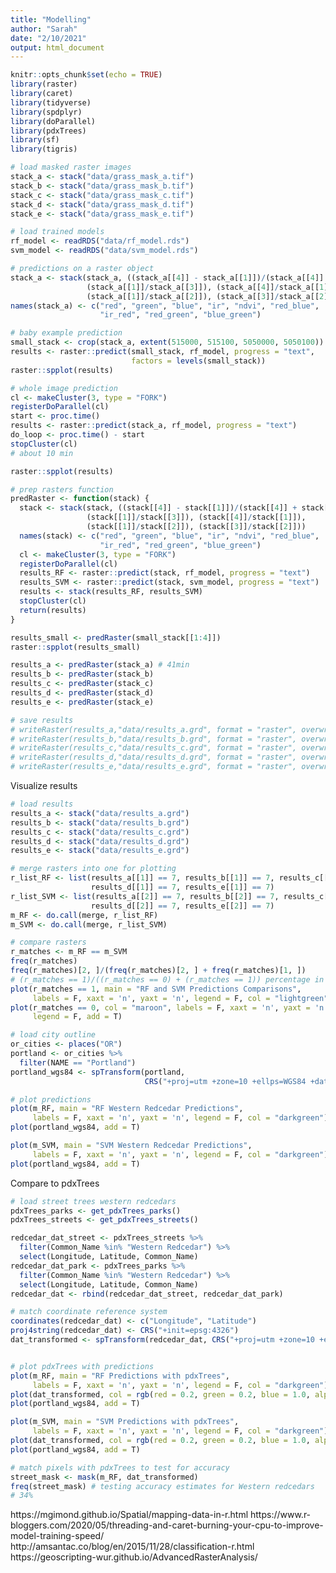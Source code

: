 ```yaml
---
title: "Modelling"
author: "Sarah"
date: "2/10/2021"
output: html_document
---
```


```r
knitr::opts_chunk$set(echo = TRUE)
library(raster)
library(caret)
library(tidyverse)
library(spdplyr)
library(doParallel)
library(pdxTrees)
library(sf)
library(tigris)
```

```r
# load masked raster images
stack_a <- stack("data/grass_mask_a.tif")
stack_b <- stack("data/grass_mask_b.tif")
stack_c <- stack("data/grass_mask_c.tif")
stack_d <- stack("data/grass_mask_d.tif")
stack_e <- stack("data/grass_mask_e.tif")

# load trained models
rf_model <- readRDS("data/rf_model.rds")
svm_model <- readRDS("data/svm_model.rds")
```


```r
# predictions on a raster object
stack_a <- stack(stack_a, ((stack_a[[4]] - stack_a[[1]])/(stack_a[[4]] + stack_a[[1]])),
                 (stack_a[[1]]/stack_a[[3]]), (stack_a[[4]]/stack_a[[1]]),
                 (stack_a[[1]]/stack_a[[2]]), (stack_a[[3]]/stack_a[[2]]))
names(stack_a) <- c("red", "green", "blue", "ir", "ndvi", "red_blue", 
                    "ir_red", "red_green", "blue_green")

# baby example prediction
small_stack <- crop(stack_a, extent(515000, 515100, 5050000, 5050100))
results <- raster::predict(small_stack, rf_model, progress = "text", 
                           factors = levels(small_stack))
raster::spplot(results)

# whole image prediction
cl <- makeCluster(3, type = "FORK")  
registerDoParallel(cl)  
start <- proc.time()
results <- raster::predict(stack_a, rf_model, progress = "text")
do_loop <- proc.time() - start
stopCluster(cl)
# about 10 min

raster::spplot(results)
```

```r
# prep rasters function
predRaster <- function(stack) {
  stack <- stack(stack, ((stack[[4]] - stack[[1]])/(stack[[4]] + stack[[1]])),
                 (stack[[1]]/stack[[3]]), (stack[[4]]/stack[[1]]),
                 (stack[[1]]/stack[[2]]), (stack[[3]]/stack[[2]]))
  names(stack) <- c("red", "green", "blue", "ir", "ndvi", "red_blue", 
                    "ir_red", "red_green", "blue_green")
  cl <- makeCluster(3, type = "FORK")  
  registerDoParallel(cl)  
  results_RF <- raster::predict(stack, rf_model, progress = "text")
  results_SVM <- raster::predict(stack, svm_model, progress = "text")
  results <- stack(results_RF, results_SVM)
  stopCluster(cl)
  return(results)
}

results_small <- predRaster(small_stack[[1:4]])
raster::spplot(results_small)

results_a <- predRaster(stack_a) # 41min
results_b <- predRaster(stack_b)
results_c <- predRaster(stack_c)
results_d <- predRaster(stack_d)
results_e <- predRaster(stack_e)

# save results
# writeRaster(results_a,"data/results_a.grd", format = "raster", overwrite = T)
# writeRaster(results_b,"data/results_b.grd", format = "raster", overwrite = T)
# writeRaster(results_c,"data/results_c.grd", format = "raster", overwrite = T)
# writeRaster(results_d,"data/results_d.grd", format = "raster", overwrite = T)
# writeRaster(results_e,"data/results_e.grd", format = "raster", overwrite = T)
```

Visualize results
```r
# load results
results_a <- stack("data/results_a.grd")
results_b <- stack("data/results_b.grd")
results_c <- stack("data/results_c.grd")
results_d <- stack("data/results_d.grd")
results_e <- stack("data/results_e.grd")

# merge rasters into one for plotting
r_list_RF <- list(results_a[[1]] == 7, results_b[[1]] == 7, results_c[[1]] == 7,
                  results_d[[1]] == 7, results_e[[1]] == 7)
r_list_SVM <- list(results_a[[2]] == 7, results_b[[2]] == 7, results_c[[2]] == 7,
                  results_d[[2]] == 7, results_e[[2]] == 7)
m_RF <- do.call(merge, r_list_RF)
m_SVM <- do.call(merge, r_list_SVM)

# compare rasters
r_matches <- m_RF == m_SVM
freq(r_matches)
freq(r_matches)[2, ]/(freq(r_matches)[2, ] + freq(r_matches)[1, ])
# (r_matches == 1)/((r_matches == 0) + (r_matches == 1)) percentage in common: 85%
plot(r_matches == 1, main = "RF and SVM Predictions Comparisons",
     labels = F, xaxt = 'n', yaxt = 'n', legend = F, col = "lightgreen")
plot(r_matches == 0, col = "maroon", labels = F, xaxt = 'n', yaxt = 'n',
     legend = F, add = T)

# load city outline
or_cities <- places("OR")
portland <- or_cities %>%
  filter(NAME == "Portland")
portland_wgs84 <- spTransform(portland, 
                              CRS("+proj=utm +zone=10 +ellps=WGS84 +datum=WGS84 +units=m +no_defs"))

# plot predictions
plot(m_RF, main = "RF Western Redcedar Predictions", 
     labels = F, xaxt = 'n', yaxt = 'n', legend = F, col = "darkgreen")
plot(portland_wgs84, add = T)

plot(m_SVM, main = "SVM Western Redcedar Predictions", 
     labels = F, xaxt = 'n', yaxt = 'n', legend = F, col = "darkgreen")
plot(portland_wgs84, add = T)
```

Compare to pdxTrees
```r
# load street trees western redcedars
pdxTrees_parks <- get_pdxTrees_parks()
pdxTrees_streets <- get_pdxTrees_streets()

redcedar_dat_street <- pdxTrees_streets %>%
  filter(Common_Name %in% "Western Redcedar") %>%
  select(Longitude, Latitude, Common_Name)
redcedar_dat_park <- pdxTrees_parks %>%
  filter(Common_Name %in% "Western Redcedar") %>%
  select(Longitude, Latitude, Common_Name)
redcedar_dat <- rbind(redcedar_dat_street, redcedar_dat_park)

# match coordinate reference system
coordinates(redcedar_dat) <- c("Longitude", "Latitude")
proj4string(redcedar_dat) <- CRS("+init=epsg:4326")
dat_transformed <- spTransform(redcedar_dat, CRS("+proj=utm +zone=10 +ellps=WGS84 +datum=WGS84 +units=m +no_defs"))


# plot pdxTrees with predictions
plot(m_RF, main = "RF Predictions with pdxTrees", 
     labels = F, xaxt = 'n', yaxt = 'n', legend = F, col = "darkgreen")
plot(dat_transformed, col = rgb(red = 0.2, green = 0.2, blue = 1.0, alpha = 0.2), cex = .2, add = T)
plot(portland_wgs84, add = T)

plot(m_SVM, main = "SVM Predictions with pdxTrees", 
     labels = F, xaxt = 'n', yaxt = 'n', legend = F, col = "darkgreen")
plot(dat_transformed, col = rgb(red = 0.2, green = 0.2, blue = 1.0, alpha = 0.2), cex = .2, add = T)
plot(portland_wgs84, add = T)

# match pixels with pdxTrees to test for accuracy
street_mask <- mask(m_RF, dat_transformed)
freq(street_mask) # testing accuracy estimates for Western redcedars
# 34%
```

https://mgimond.github.io/Spatial/mapping-data-in-r.html
https://www.r-bloggers.com/2020/05/threading-and-caret-burning-your-cpu-to-improve-model-training-speed/
http://amsantac.co/blog/en/2015/11/28/classification-r.html
https://geoscripting-wur.github.io/AdvancedRasterAnalysis/